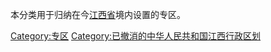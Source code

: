 本分类用于归纳在今[[江西省|江西省]]境内设置的专区。

[[Category:专区|Category:专区]]
[[Category:已撤消的中华人民共和国江西行政区划|Category:已撤消的中华人民共和国江西行政区划]]